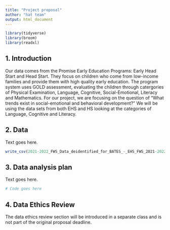 ```yaml
---
title: "Project proposal"
author: "hat team"
output: html_document
---
```


```r
library(tidyverse)
library(broom)
library(readxl)
```

## 1. Introduction

Our data comes from the Promise Early Education Programs: Early Head Start and Head Start. They focus on children who come from low-income families and provide them with high quality early education. The program system uses GOLD assessment, evaluating the children through catergories of Physical Examination, Language, Cognitive, Social-Emotional, Literacy and Mathematics. 
For our project, we are focusing on the question of "What trends exist in social-emotional and behavioral development?" We will be using the data sets from both EHS and HS looking at the categories of Language, Cognitive and Literacy.  

## 2. Data

Text goes here.

```r
write_csv(2021-2022_FWS_Data_deidentified_for_BATES_-_EHS_FWS_2021-2022, file = "2021-2022_FWS_Data_deidentified_for_BATES_-_EHS_FWS_2021-2022.csv")
```

## 3. Data analysis plan

Text goes here.


```r
# Code goes here
```


## 4. Data Ethics Review

The data ethics review section will be introduced in a separate class and is not part of the original proposal deadline.

